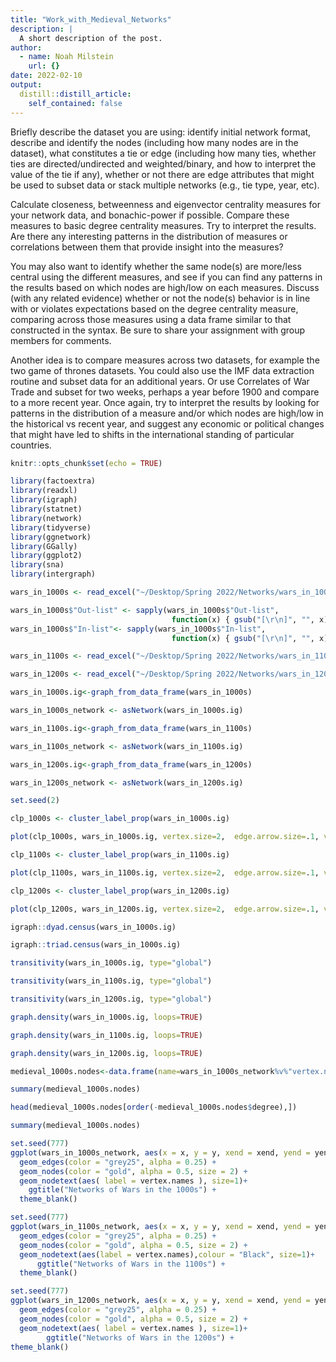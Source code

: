 ```yaml
---
title: "Work_with_Medieval_Networks"
description: |
  A short description of the post.
author:
  - name: Noah Milstein
    url: {}
date: 2022-02-10
output:
  distill::distill_article:
    self_contained: false
---
```


Briefly describe the dataset you are using: identify initial network format, describe and identify the nodes (including how many nodes are in the dataset), what constitutes a tie or edge (including how many ties, whether ties are directed/undirected and weighted/binary, and how to interpret the value of the tie if any), whether or not there are edge attributes that might be used to subset data or stack multiple networks (e.g., tie type, year, etc).

Calculate closeness, betweenness and eigenvector centrality measures for your network data, and bonachic-power if possible. Compare these measures to basic degree centrality measures. Try to interpret the results. Are there any interesting patterns in the distribution of measures or correlations between them that provide insight into the measures?

You may also want to identify whether the same node(s) are more/less central using the different measures, and see if you can find any patterns in the results based on which nodes are high/low on each measures. Discuss (with any related evidence) whether or not the node(s) behavior is in line with or violates expectations based on the degree centrality measure, comparing across those measures using a data frame similar to that constructed in the syntax. Be sure to share your assignment with group members for comments.

Another idea is to compare measures across two datasets, for example the two game of thrones datasets. You could also use the IMF data extraction routine and subset data for an additional years. Or use Correlates of War Trade and subset for two weeks, perhaps a year before 1900 and compare to a more recent year. Once again, try to interpret the results by looking for patterns in the distribution of a measure and/or which nodes are high/low in the historical vs recent year, and suggest any economic or political changes that might have led to shifts in the international standing of particular countries.

```r
knitr::opts_chunk$set(echo = TRUE)
```

```r

library(factoextra)
library(readxl)
library(igraph)
library(statnet)
library(network)
library(tidyverse)
library(ggnetwork)
library(GGally)
library(ggplot2)
library(sna)
library(intergraph)

```

```r

wars_in_1000s <- read_excel("~/Desktop/Spring 2022/Networks/wars_in_1000s.xlsx")

wars_in_1000s$"Out-list" <- sapply(wars_in_1000s$"Out-list",
                                    function(x) { gsub("[\r\n]", "", x) })
wars_in_1000s$"In-list"<- sapply(wars_in_1000s$"In-list",
                                    function(x) { gsub("[\r\n]", "", x) })

wars_in_1100s <- read_excel("~/Desktop/Spring 2022/Networks/wars_in_1100s.xlsx")

wars_in_1200s <- read_excel("~/Desktop/Spring 2022/Networks/wars_in_1200s.xlsx")

```

```r

wars_in_1000s.ig<-graph_from_data_frame(wars_in_1000s)

wars_in_1000s_network <- asNetwork(wars_in_1000s.ig)

wars_in_1100s.ig<-graph_from_data_frame(wars_in_1100s)

wars_in_1100s_network <- asNetwork(wars_in_1100s.ig)

wars_in_1200s.ig<-graph_from_data_frame(wars_in_1200s)

wars_in_1200s_network <- asNetwork(wars_in_1200s.ig)

```

```r

set.seed(2)

clp_1000s <- cluster_label_prop(wars_in_1000s.ig)

plot(clp_1000s, wars_in_1000s.ig, vertex.size=2,  edge.arrow.size=.1, vertex.color="gold", vertex.size=20, vertex.frame.color="gray", vertex.label.color="black", vertex.label.cex=0.3, vertex.label.dist=2, edge.curved=0.2)

```

```r

clp_1100s <- cluster_label_prop(wars_in_1100s.ig)

plot(clp_1100s, wars_in_1100s.ig, vertex.size=2,  edge.arrow.size=.1, vertex.color="gold", vertex.size=20, vertex.frame.color="gray", vertex.label.color="black", vertex.label.cex=0.3, vertex.label.dist=2, edge.curved=0.2)

```

```r

clp_1200s <- cluster_label_prop(wars_in_1200s.ig)

plot(clp_1200s, wars_in_1200s.ig, vertex.size=2,  edge.arrow.size=.1, vertex.color="gold", vertex.size=20, vertex.frame.color="gray", vertex.label.color="black", vertex.label.cex=0.3, vertex.label.dist=2, edge.curved=0.2)

```



```r

igraph::dyad.census(wars_in_1000s.ig)

```
```r

igraph::triad.census(wars_in_1000s.ig)

```

```r

transitivity(wars_in_1000s.ig, type="global")

transitivity(wars_in_1100s.ig, type="global")

transitivity(wars_in_1200s.ig, type="global")


```


```r

graph.density(wars_in_1000s.ig, loops=TRUE)

graph.density(wars_in_1100s.ig, loops=TRUE)

graph.density(wars_in_1200s.ig, loops=TRUE)

```



```r

medieval_1000s.nodes<-data.frame(name=wars_in_1000s_network%v%"vertex.names", degree=sna::degree(wars_in_1000s_network))

summary(medieval_1000s.nodes)
```


```r

head(medieval_1000s.nodes[order(-medieval_1000s.nodes$degree),])

```

```r
summary(medieval_1000s.nodes)
```



```r

set.seed(777)
ggplot(wars_in_1000s_network, aes(x = x, y = y, xend = xend, yend = yend)) +
  geom_edges(color = "grey25", alpha = 0.25) +
  geom_nodes(color = "gold", alpha = 0.5, size = 2) +
  geom_nodetext(aes( label = vertex.names ), size=1)+
    ggtitle("Networks of Wars in the 1000s") +
  theme_blank()

```


```r

set.seed(777)
ggplot(wars_in_1100s_network, aes(x = x, y = y, xend = xend, yend = yend)) +
  geom_edges(color = "grey25", alpha = 0.25) +
  geom_nodes(color = "gold", alpha = 0.5, size = 2) +
  geom_nodetext(aes(label = vertex.names),colour = "Black", size=1)+
      ggtitle("Networks of Wars in the 1100s") +
  theme_blank()

```

```r

set.seed(777)
ggplot(wars_in_1200s_network, aes(x = x, y = y, xend = xend, yend = yend)) +
  geom_edges(color = "grey25", alpha = 0.25) +
  geom_nodes(color = "gold", alpha = 0.5, size = 2) +
  geom_nodetext(aes( label = vertex.names ), size=1)+
        ggtitle("Networks of Wars in the 1200s") +
theme_blank()

```



